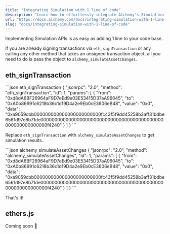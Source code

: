 ```yaml
---
title: "Integrating Simulation with 1 line of code"
description: "Learn how to effortlessly integrate Alchemy's Simulation APIs in your code base using just one line of code."
url: "https://docs.alchemy.com/docs/integrating-simulation-with-1-line-of-code"
slug: "docs/integrating-simulation-with-1-line-of-code"
---
```


Implementing Simulation APIs is as easy as adding 1 line to your code base.

If you are already signing transactions via `eth_signTransaction` or any calling any other method that takes an unsigned transaction object, all you need to do is pass the object to `alchemy_simulateAssetChanges`.

## eth\_signTransaction

<CodeGroup>
  ```json eth_signTransaction
  {
    "jsonrpc": "2.0",
    "method": "eth_signTransaction",
    "id": 1,
    "params": [
      {
        "from": "0xd8dA6BF26964aF9D7eEd9e03E53415D37aA96045",
        "to": "0xA0b86991c6218b36c1d19D4a2e9Eb0cE3606eB48",
        "value": "0x0",
        "data": "0xa9059cbb000000000000000000000000fc43f5f9dd45258b3aff31bdbe6561d97e8b71de00000000000000000000000000000000000000000000000000000000000f4240"
      }
    ]
  }
  ```
</CodeGroup>

Replace `eth_signTransaction` with `alchemy_simulateAssetChanges` to get simulation results.

<CodeGroup>
  ```json alchemy_simulateAssetChanges
  {
    "jsonrpc": "2.0",
    "method": "alchemy_simulateAssetChanges",
    "id": 1,
    "params": [
      {
        "from": "0xd8dA6BF26964aF9D7eEd9e03E53415D37aA96045",
        "to": "0xA0b86991c6218b36c1d19D4a2e9Eb0cE3606eB48",
        "value": "0x0",
        "data": "0xa9059cbb000000000000000000000000fc43f5f9dd45258b3aff31bdbe6561d97e8b71de00000000000000000000000000000000000000000000000000000000000f4240"
      }
    ]
  }
  ```
</CodeGroup>

That's it!

## ethers.js

Coming soon 👀
